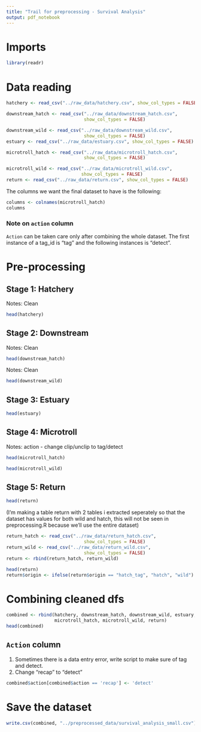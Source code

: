 ```yaml
---
title: "Trail for preprocessing - Survival Analysis"
output: pdf_notebook
---
```


# Imports

```r
library(readr)
```

# Data reading

```r
hatchery <- read_csv("../raw_data/hatchery.csv", show_col_types = FALSE)

downstream_hatch <- read_csv("../raw_data/downstream_hatch.csv", 
                             show_col_types = FALSE)

downstream_wild <- read_csv("../raw_data/downstream_wild.csv", 
                             show_col_types = FALSE)
estuary <- read_csv("../raw_data/estuary.csv", show_col_types = FALSE)

microtroll_hatch <- read_csv("../raw_data/microtroll_hatch.csv", 
                             show_col_types = FALSE)

microtroll_wild <- read_csv("../raw_data/microtroll_wild.csv", 
                            show_col_types = FALSE)
return <- read_csv("../raw_data/return.csv", show_col_types = FALSE)
```

The columns we want the final dataset to have is the following:

```r
columns <- colnames(microtroll_hatch)
columns
```

### Note on `action` column

`Action` can be taken care only after combining the whole dataset. The first instance of a tag_id is "tag" and the following instances is "detect".

# Pre-processing

## Stage 1: Hatchery

Notes: Clean

```r
head(hatchery)
```

## Stage 2: Downstream

Notes: Clean

```r
head(downstream_hatch)
```

Notes: Clean

```r
head(downstream_wild)
```

## Stage 3: Estuary

```r
head(estuary)
```

## Stage 4: Microtroll

Notes: action - change clip/unclip to tag/detect

```r
head(microtroll_hatch)
```

```r
head(microtroll_wild)
```

## Stage 5: Return

```r
head(return)
```

(I'm making a table return with 2 tables i extracted seperately so that the dataset has values for both wild and hatch, this will not be seen in preprocessing.R because we'll use the entire dataset)

```r
return_hatch <- read_csv("../raw_data/return_hatch.csv", 
                             show_col_types = FALSE)
return_wild <- read_csv("../raw_data/return_wild.csv", 
                             show_col_types = FALSE)
return <- rbind(return_hatch, return_wild)
```

```r
head(return)
return$origin <- ifelse(return$origin == "hatch_tag", "hatch", "wild")
```

# Combining cleaned dfs

```r
combined <- rbind(hatchery, downstream_hatch, downstream_wild, estuary,
                  microtroll_hatch, microtroll_wild, return)
head(combined)
```

## `Action` column

1.  Sometimes there is a data entry error, write script to make sure of tag and detect.
2.  Change "recap" to "detect"

```r
combined$action[combined$action == 'recap'] <- 'detect'
```

# Save the dataset

```r
write.csv(combined, "../preprocessed_data/survival_analysis_small.csv")
```
